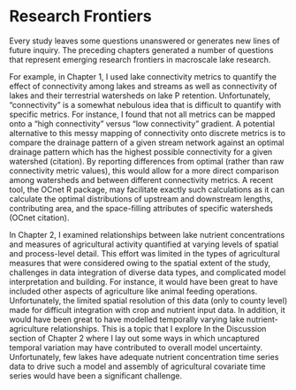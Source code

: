 # Research Frontiers {-}

Every study leaves some questions unanswered or generates new lines of future inquiry. The preceding chapters generated a number of questions that represent emerging research frontiers in macroscale lake research.

For example, in Chapter 1, I used lake connectivity metrics to quantify the effect of connectivity among lakes and streams as well as connectivity of lakes and their terrestrial watersheds on lake P retention. Unfortunately, “connectivity” is a somewhat nebulous idea that is difficult to quantify with specific metrics. For instance, I found that not all metrics can be mapped onto a “high connectivity” versus “low connectivity” gradient. A potential alternative to this messy mapping of connectivity onto discrete metrics is to compare the drainage pattern of a given stream network against an optimal drainage pattern which has the highest possible connectivity for a given watershed (citation). By reporting differences from optimal (rather than raw connectivity metric values), this would allow for a more direct comparison among watersheds and between different connectivity metrics. A recent tool, the OCnet R package, may facilitate exactly such calculations as it can calculate the optimal distributions of upstream and downstream lengths, contributing area, and the space-filling attributes of specific watersheds (OCnet citation).

In Chapter 2, I examined relationships between lake nutrient concentrations and measures of agricultural activity quantified at varying levels of spatial and process-level detail. This effort was limited in the types of agricultural measures that were considered owing to the spatial extent of the study, challenges in data integration of diverse data types, and complicated model interpretation and building. For instance, it would have been great to have included other aspects of agriculture like animal feeding operations. Unfortunately, the limited spatial resolution of this data (only to county level) made for difficult integration with crop and nutrient input data. In addition, it would have been great to have modelled temporally varying lake nutrient-agriculture relationships. This is a topic that I explore In the Discussion section of Chapter 2 where I lay out some ways in which uncaptured temporal variation may have contributed to overall model uncertainty. Unfortunately, few lakes have adequate nutrient concentration time series data to drive such a model and assembly of agricultural covariate time series would have been a significant challenge.
